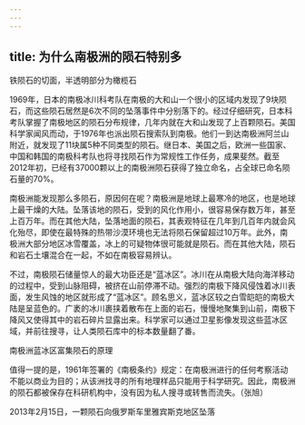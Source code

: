 ```yaml
---
---
---
```

title: 为什么南极洲的陨石特别多
---




铁陨石的切面，半透明部分为橄榄石



1969年，日本的南极冰川科考队在南极的大和山一个很小的区域内发现了9块陨石，而这些陨石居然是6次不同的坠落事件中分别落下的。经过仔细研究，日本科考队掌握了南极地区的陨石分布规律，几年内就在大和山发现了上百颗陨石。美国科学家闻风而动，于1976年也派出陨石搜索队到南极。他们一到达南极洲阿兰山附近，就发现了11块属5种不同类型的陨石。继日本、美国之后，欧洲一些国家、中国和韩国的南极科考队也将寻找陨石作为常规性工作任务，成果斐然。截至2012年初，已经有37000颗以上的南极洲陨石获得了独立命名，占全球已命名陨石量的70%。

南极洲能发现那么多陨石，原因何在呢？南极洲是地球上最寒冷的地区，也是地球上最干燥的大陆。坠落该地的陨石，受到的风化作用小，很容易保存数万年，甚至上百万年。而在其他大陆，坠落地面的陨石，其表观特征在几年到几百年内就会风化殆尽，即使在最特殊的热带沙漠环境也无法将陨石保留超过10万年。此外，南极洲大部分地区冰雪覆盖，冰上的可疑物体很可能就是陨石。而在其他大陆，陨石和岩石土壤混合在一起，不如在南极容易辨认。

不过，南极陨石储量惊人的最大功臣还是“蓝冰区”。冰川在从南极大陆向海洋移动的过程中，受到山脉阻碍，被挤在山前停滞不动。强烈的南极下降风侵蚀着冰川表面，发生风蚀的地区就形成了“蓝冰区”。顾名思义，蓝冰区较之白雪皑皑的南极大陆是呈蓝色的。广袤的冰川裹挟着散布在上面的岩石，慢慢地聚集到山前，南极下降风又使得其中的岩石碎片显露出来。科学家可以通过卫星影像发现这些蓝冰区域，并前往搜寻，让人类陨石库中的标本数量翻了番。

南极洲蓝冰区富集陨石的原理



值得一提的是，1961年签署的《南极条约》规定：在南极洲进行的任何考察活动不能以商业为目的；从该洲找寻的所有地理样品只能用于科学研究。因此，南极洲的陨石都被保存在科研机构中，没有因为私人搜寻或转售而流失。（张旭）

2013年2月15日，一颗陨石向俄罗斯车里雅宾斯克地区坠落